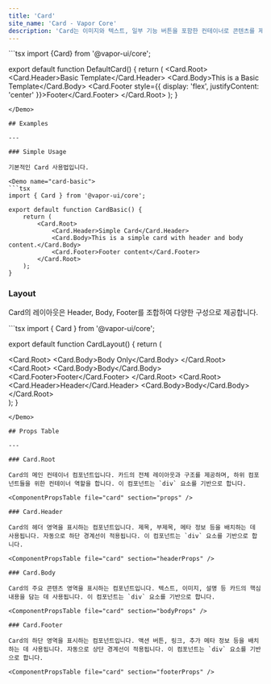 ```yaml
---
title: 'Card'
site_name: 'Card - Vapor Core'
description: 'Card는 이미지와 텍스트, 일부 기능 버튼을 포함한 컨테이너로 콘텐츠를 제공합니다.'
---
```


<Demo name="default-card">
```tsx import {Card} from '@vapor-ui/core';

export default function DefaultCard() {
    return (
        <Card.Root>
            <Card.Header>Basic Template</Card.Header>
            <Card.Body>This is a Basic Template</Card.Body>
            <Card.Footer style={{ display: 'flex', justifyContent: 'center' }}>Footer</Card.Footer>
        </Card.Root>
    );
}
```
</Demo>

## Examples

---

### Simple Usage

기본적인 Card 사용법입니다.

<Demo name="card-basic">
```tsx
import { Card } from '@vapor-ui/core';

export default function CardBasic() {
    return (
        <Card.Root>
            <Card.Header>Simple Card</Card.Header>
            <Card.Body>This is a simple card with header and body content.</Card.Body>
            <Card.Footer>Footer content</Card.Footer>
        </Card.Root>
    );
}
```
</Demo>

### Layout

Card의 레이아웃은 Header, Body, Footer를 조합하여 다양한 구성으로 제공합니다.

<Demo name="card-layout">
```tsx
import { Card } from '@vapor-ui/core';

export default function CardLayout() {
    return (
        <div className="flex gap-4 items-start">
            <Card.Root>
                <Card.Body>Body Only</Card.Body>
            </Card.Root>
            <Card.Root>
                <Card.Body>Body</Card.Body>
                <Card.Footer>Footer</Card.Footer>
            </Card.Root>
            <Card.Root>
                <Card.Header>Header</Card.Header>
                <Card.Body>Body</Card.Body>
            </Card.Root>
        </div>
    );
}
```
</Demo>

## Props Table

---

### Card.Root

Card의 메인 컨테이너 컴포넌트입니다. 카드의 전체 레이아웃과 구조를 제공하며, 하위 컴포넌트들을 위한 컨테이너 역할을 합니다. 이 컴포넌트는 `div` 요소를 기반으로 합니다.

<ComponentPropsTable file="card" section="props" />

### Card.Header

Card의 헤더 영역을 표시하는 컴포넌트입니다. 제목, 부제목, 메타 정보 등을 배치하는 데 사용됩니다. 자동으로 하단 경계선이 적용됩니다. 이 컴포넌트는 `div` 요소를 기반으로 합니다.

<ComponentPropsTable file="card" section="headerProps" />

### Card.Body

Card의 주요 콘텐츠 영역을 표시하는 컴포넌트입니다. 텍스트, 이미지, 설명 등 카드의 핵심 내용을 담는 데 사용됩니다. 이 컴포넌트는 `div` 요소를 기반으로 합니다.

<ComponentPropsTable file="card" section="bodyProps" />

### Card.Footer

Card의 하단 영역을 표시하는 컴포넌트입니다. 액션 버튼, 링크, 추가 메타 정보 등을 배치하는 데 사용됩니다. 자동으로 상단 경계선이 적용됩니다. 이 컴포넌트는 `div` 요소를 기반으로 합니다.

<ComponentPropsTable file="card" section="footerProps" />
